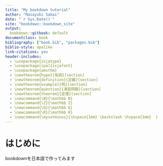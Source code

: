```yaml
--- 
title: "My bookdown tutorial"
author: "Masayuki Sakai"
date: "`r Sys.Date()`"
site: "bookdown::bookdown_site"
output:
  bookdown::gitbook: default
documentclass: book
bibliography: ["book.bib", "packages.bib"]
biblio-style: apalike
link-citations: yes
header-includes: 
  - \usepackage{zxjatype} 
  - \usepackage[ipa]{zxjafont} 
  - \usepackage{amsthm}
  - \newtheorem{hypo}{仮説}[section]
  - \newtheorem{definition}{定義}[section]
  - \newtheorem{example}{例}[section]
  - \newtheorem{question}{演習問題}[section]
  - \newtheorem{theorem}{定理}[section]
  - \newcommand{\N}{\mathbb N}
  - \newcommand{\Z}{\mathbb Z}
  - \newcommand{\Q}{\mathbb Q}
  - \newcommand{\R}{\mathbb R}
  - \newcommand{\mysetminus}{\hspace{1mm} \backslash \hspace{1mm}  }
---
```


# はじめに

bookdownを日本語で作ってみます